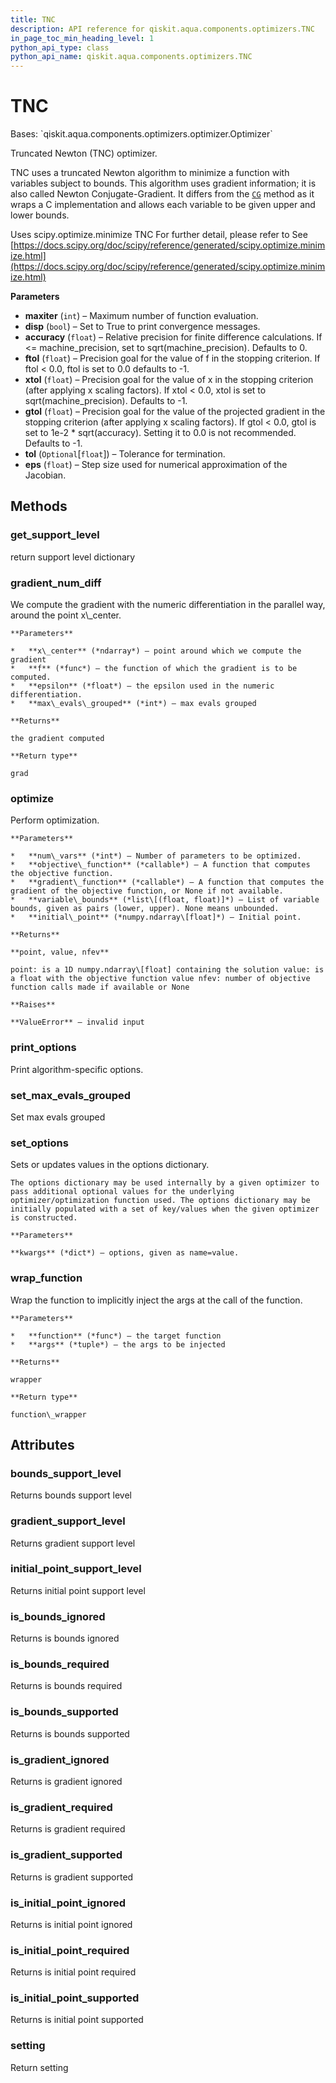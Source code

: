 ```yaml
---
title: TNC
description: API reference for qiskit.aqua.components.optimizers.TNC
in_page_toc_min_heading_level: 1
python_api_type: class
python_api_name: qiskit.aqua.components.optimizers.TNC
---
```


# TNC

<Class id="qiskit.aqua.components.optimizers.TNC" isDedicatedPage={true} github="https://github.com/qiskit-community/qiskit-aqua/tree/stable/0.9/qiskit/aqua/components/optimizers/tnc.py" signature="TNC(maxiter=100, disp=False, accuracy=0, ftol=- 1, xtol=- 1, gtol=- 1, tol=None, eps=1e-08)">
  Bases: `qiskit.aqua.components.optimizers.optimizer.Optimizer`

  Truncated Newton (TNC) optimizer.

  TNC uses a truncated Newton algorithm to minimize a function with variables subject to bounds. This algorithm uses gradient information; it is also called Newton Conjugate-Gradient. It differs from the [`CG`](qiskit.aqua.components.optimizers.CG "qiskit.aqua.components.optimizers.CG") method as it wraps a C implementation and allows each variable to be given upper and lower bounds.

  Uses scipy.optimize.minimize TNC For further detail, please refer to See [https://docs.scipy.org/doc/scipy/reference/generated/scipy.optimize.minimize.html](https://docs.scipy.org/doc/scipy/reference/generated/scipy.optimize.minimize.html)

  **Parameters**

  *   **maxiter** (`int`) – Maximum number of function evaluation.
  *   **disp** (`bool`) – Set to True to print convergence messages.
  *   **accuracy** (`float`) – Relative precision for finite difference calculations. If \<= machine\_precision, set to sqrt(machine\_precision). Defaults to 0.
  *   **ftol** (`float`) – Precision goal for the value of f in the stopping criterion. If ftol \< 0.0, ftol is set to 0.0 defaults to -1.
  *   **xtol** (`float`) – Precision goal for the value of x in the stopping criterion (after applying x scaling factors). If xtol \< 0.0, xtol is set to sqrt(machine\_precision). Defaults to -1.
  *   **gtol** (`float`) – Precision goal for the value of the projected gradient in the stopping criterion (after applying x scaling factors). If gtol \< 0.0, gtol is set to 1e-2 \* sqrt(accuracy). Setting it to 0.0 is not recommended. Defaults to -1.
  *   **tol** (`Optional`\[`float`]) – Tolerance for termination.
  *   **eps** (`float`) – Step size used for numerical approximation of the Jacobian.

  ## Methods

  ### get\_support\_level

  <Function id="qiskit.aqua.components.optimizers.TNC.get_support_level" signature="TNC.get_support_level()">
    return support level dictionary
  </Function>

  ### gradient\_num\_diff

  <Function id="qiskit.aqua.components.optimizers.TNC.gradient_num_diff" signature="static TNC.gradient_num_diff(x_center, f, epsilon, max_evals_grouped=1)">
    We compute the gradient with the numeric differentiation in the parallel way, around the point x\_center.

    **Parameters**

    *   **x\_center** (*ndarray*) – point around which we compute the gradient
    *   **f** (*func*) – the function of which the gradient is to be computed.
    *   **epsilon** (*float*) – the epsilon used in the numeric differentiation.
    *   **max\_evals\_grouped** (*int*) – max evals grouped

    **Returns**

    the gradient computed

    **Return type**

    grad
  </Function>

  ### optimize

  <Function id="qiskit.aqua.components.optimizers.TNC.optimize" signature="TNC.optimize(num_vars, objective_function, gradient_function=None, variable_bounds=None, initial_point=None)">
    Perform optimization.

    **Parameters**

    *   **num\_vars** (*int*) – Number of parameters to be optimized.
    *   **objective\_function** (*callable*) – A function that computes the objective function.
    *   **gradient\_function** (*callable*) – A function that computes the gradient of the objective function, or None if not available.
    *   **variable\_bounds** (*list\[(float, float)]*) – List of variable bounds, given as pairs (lower, upper). None means unbounded.
    *   **initial\_point** (*numpy.ndarray\[float]*) – Initial point.

    **Returns**

    **point, value, nfev**

    point: is a 1D numpy.ndarray\[float] containing the solution value: is a float with the objective function value nfev: number of objective function calls made if available or None

    **Raises**

    **ValueError** – invalid input
  </Function>

  ### print\_options

  <Function id="qiskit.aqua.components.optimizers.TNC.print_options" signature="TNC.print_options()">
    Print algorithm-specific options.
  </Function>

  ### set\_max\_evals\_grouped

  <Function id="qiskit.aqua.components.optimizers.TNC.set_max_evals_grouped" signature="TNC.set_max_evals_grouped(limit)">
    Set max evals grouped
  </Function>

  ### set\_options

  <Function id="qiskit.aqua.components.optimizers.TNC.set_options" signature="TNC.set_options(**kwargs)">
    Sets or updates values in the options dictionary.

    The options dictionary may be used internally by a given optimizer to pass additional optional values for the underlying optimizer/optimization function used. The options dictionary may be initially populated with a set of key/values when the given optimizer is constructed.

    **Parameters**

    **kwargs** (*dict*) – options, given as name=value.
  </Function>

  ### wrap\_function

  <Function id="qiskit.aqua.components.optimizers.TNC.wrap_function" signature="static TNC.wrap_function(function, args)">
    Wrap the function to implicitly inject the args at the call of the function.

    **Parameters**

    *   **function** (*func*) – the target function
    *   **args** (*tuple*) – the args to be injected

    **Returns**

    wrapper

    **Return type**

    function\_wrapper
  </Function>

  ## Attributes

  ### bounds\_support\_level

  <Attribute id="qiskit.aqua.components.optimizers.TNC.bounds_support_level">
    Returns bounds support level
  </Attribute>

  ### gradient\_support\_level

  <Attribute id="qiskit.aqua.components.optimizers.TNC.gradient_support_level">
    Returns gradient support level
  </Attribute>

  ### initial\_point\_support\_level

  <Attribute id="qiskit.aqua.components.optimizers.TNC.initial_point_support_level">
    Returns initial point support level
  </Attribute>

  ### is\_bounds\_ignored

  <Attribute id="qiskit.aqua.components.optimizers.TNC.is_bounds_ignored">
    Returns is bounds ignored
  </Attribute>

  ### is\_bounds\_required

  <Attribute id="qiskit.aqua.components.optimizers.TNC.is_bounds_required">
    Returns is bounds required
  </Attribute>

  ### is\_bounds\_supported

  <Attribute id="qiskit.aqua.components.optimizers.TNC.is_bounds_supported">
    Returns is bounds supported
  </Attribute>

  ### is\_gradient\_ignored

  <Attribute id="qiskit.aqua.components.optimizers.TNC.is_gradient_ignored">
    Returns is gradient ignored
  </Attribute>

  ### is\_gradient\_required

  <Attribute id="qiskit.aqua.components.optimizers.TNC.is_gradient_required">
    Returns is gradient required
  </Attribute>

  ### is\_gradient\_supported

  <Attribute id="qiskit.aqua.components.optimizers.TNC.is_gradient_supported">
    Returns is gradient supported
  </Attribute>

  ### is\_initial\_point\_ignored

  <Attribute id="qiskit.aqua.components.optimizers.TNC.is_initial_point_ignored">
    Returns is initial point ignored
  </Attribute>

  ### is\_initial\_point\_required

  <Attribute id="qiskit.aqua.components.optimizers.TNC.is_initial_point_required">
    Returns is initial point required
  </Attribute>

  ### is\_initial\_point\_supported

  <Attribute id="qiskit.aqua.components.optimizers.TNC.is_initial_point_supported">
    Returns is initial point supported
  </Attribute>

  ### setting

  <Attribute id="qiskit.aqua.components.optimizers.TNC.setting">
    Return setting
  </Attribute>
</Class>

